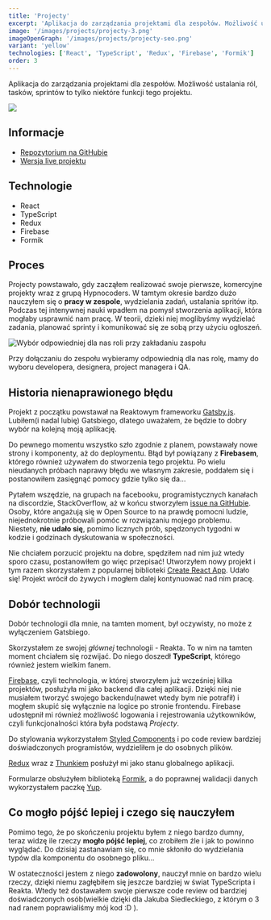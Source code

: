 ```yaml
---
title: 'Projecty'
excerpt: 'Aplikacja do zarządzania projektami dla zespołów. Możliwość ustalania ról, tasków, sprintów to tylko niektóre z funkcji tego projektu'
image: '/images/projects/projecty-3.png'
imageOpenGraph: '/images/projects/projecty-seo.png'
variant: 'yellow'
technologies: ['React', 'TypeScript', 'Redux', 'Firebase', 'Formik']
order: 3
---
```


Aplikacja do zarządzania projektami dla zespołów. Możliwość ustalania ról, tasków, sprintów to tylko niektóre funkcji tego projektu.

![](/images/projecty-3.png)

## Informacje

- [Repozytorium na GitHubie](https://github.com/olafsulich/Projecty)
- [Wersja live projektu](https://projecty.netlify.app/)

## Technologie

- React
- TypeScript
- Redux
- Firebase
- Formik

## Proces

Projecty powstawało, gdy zacząłem realizować swoje pierwsze, komercyjne projekty wraz z grupą Hypnocoders. W tamtym okresie bardzo dużo nauczyłem się o **pracy w zespole**, wydzielania zadań, ustalania spritów itp.
Podczas tej intenywnej nauki wpadłem na pomysł stworzenia aplikacji, która mogłaby usprawnić nam pracę. W teorii, dzieki niej moglibyśmy wydzielać zadania, planować sprinty i komunikować się ze sobą przy użyciu ogłoszeń.

![Wybór odpowiedniej dla nas roli przy zakładaniu zaspołu](https://camo.githubusercontent.com/7f9d9ee3ab35d4beca772095402c721b00a51270670f9ad57ddfcac814cd0fa4/68747470733a2f2f692e6962622e636f2f67366a7a4832702f53656c6563742d526f6c2e706e67)

Przy dołączaniu do zespołu wybieramy odpowiednią dla nas rolę, mamy do wyboru developera, designera, project managera i QA.

## Historia nienaprawionego błędu

Projekt z początku powstawał na Reaktowym frameworku [Gatsby.js](https://www.gatsbyjs.com/). Lubiłem(i nadal lubię) Gatsbiego, dlatego uważałem, że będzie to dobry wybór na kolejną moją aplikację.

Do pewnego momentu wszystko szło zgodnie z planem, powstawały nowe strony i komponenty, aż do deploymentu. Błąd był powiązany z **Firebasem**, którego również używałem do stworzenia tego projektu. Po wielu nieudanych próbach naprawy błędu we własnym zakresie, poddałem się i postanowiłem zasięgnąć pomocy gdzie tylko się da...

Pytałem wszędzie, na grupach na facebooku, programistycznych kanałach na discordzie, StackOverflow, aż w końcu stworzyłem [issue na GitHubie](https://github.com/firebase/firebase-js-sdk/issues/2946). Osoby, które angażują się w Open Source to na prawdę pomocni ludzie, niejednokrotnie próbowali pomóc w rozwiązaniu mojego problemu. Niestety, **nie udało się**, pomimo licznych prób, spędzonych tygodni w kodzie i godzinach dyskutowania w społeczności.

Nie chciałem porzucić projektu na dobre, spędziłem nad nim już wtedy sporo czasu, postanowiłem go więc przepisać! Utworzyłem nowy projekt i tym razem skorzystałem z popularnej biblioteki [Create React App](https://pl.reactjs.org/docs/create-a-new-react-app.html). <Sparkles>Udało się!</Sparkles> Projekt wrócił do żywych i mogłem dalej kontynuować nad nim pracę.

## Dobór technologii

Dobór technologii dla mnie, na tamten moment, był oczywisty, no może z wyłączeniem Gatsbiego.

Skorzystałem ze swojej _głównej_ technologii - Reakta. To w nim na tamten moment chciałem się rozwijać. Do niego doszedł **TypeScript**, którego również jestem wielkim fanem.

[Firebase](https://firebase.google.com/), czyli technologia, w której stworzyłem już wcześniej kilka projektów, posłużyła mi jako backend dla całej aplikacji. Dzięki niej nie musiałem tworzyć swojego backendu(nawet wtedy bym nie potrafił) i mogłem skupić się wyłącznie na logice po stronie frontendu. Firebase udostępnił mi również możliwość logowania i rejestrowania użytkowników, czyli funkcjonalności która była podstawą _Projecty_.

Do stylowania wykorzystałem [Styled Components](https://styled-components.com/) i po code review bardziej doświadczonych programistów, wydzieliłem je do osobnych plików.

[Redux](https://redux.js.org/) wraz z [Thunkiem](https://github.com/reduxjs/redux-thunk) posłużył mi jako stanu globalnego aplikacji.

Formularze obsłużyłem biblioteką [Formik](https://formik.org/), a do poprawnej walidacji danych wykorzystałem paczkę [Yup](https://github.com/jquense/yup).

## Co mogło pójść lepiej i czego się nauczyłem

Pomimo tego, że po skończeniu projektu byłem z niego bardzo dumny, teraz widzę ile rzeczy **mogło pójść lepiej**, co zrobiłem źle i jak to powinno wyglądać. Do dzisiaj zastanawiam się, co mnie skłoniło do wydzielania typów dla komponentu do osobnego pliku...

W ostateczności jestem z niego **zadowolony**, nauczył mnie on bardzo wielu rzeczy, dzięki niemu zagłębiłem się jeszcze bardziej w świat TypeScripta i Reakta. Wtedy też dostawałem swoje pierwsze code review od bardziej doświadczonych osób(wielkie dzięki dla Jakuba Siedleckiego, z którym o 3 nad ranem poprawialiśmy mój kod :D ).
